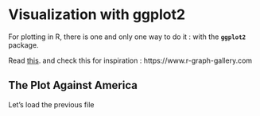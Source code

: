 # Visualization with ggplot2

For plotting in R, there is one and only one way to do it : with the **`ggplot2`** package.

Read [this](https://bookdown.org/ronsarafian/IntrotoDS/plotting.html#the-ggplot2-system).
and check this for inspiration : https://www.r-graph-gallery.com


## The Plot Against America

Let's load the previous file


```r

```

